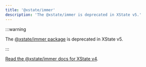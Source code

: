 ```yaml
---
title: '@xstate/immer'
description: 'The @xstate/immer is deprecated in XState v5.'
---
```


:::warning

The [@xstate/immer package](https://github.com/statelyai/xstate/tree/main/packages/xstate-immer) is deprecated in XState v5.

:::

[Read the @xstate/immer docs for XState v4](/docs/xstate-v4/xstate/packages/xstate-immer).
